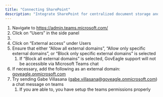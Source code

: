 ```yaml
---
title: "Connecting SharePoint"
description: "Integrate SharePoint for centralized document storage and management"
---
```


1. Navigate to [<u>https://admin.teams.microsoft.com/</u>](https://admin.teams.microsoft.com/)
2. Click on “Users” in the side panel
3. 
4. Click on “External access” under Users
5. Ensure that either “Allow all external domains”, “Allow only specific external domains”, or “Block only specific external domains” is selected
   1. If “Block all external domains” is selected, GovEagle support will not be accessible via Microsoft Teams chat
6. If necessary, add the following as an external domain: [<u>goveagle.onmicrosoft.com</u>](http://goveagle.onmicrosoft.com)
7. Try sending Gabe Villasana ([<u>gabe.villasana@goveagle.onmicrosoft.com</u>](mailto:gabe.villasana@goveagle.onmicrosoft.com)) a chat message on teams
   1. If you are able to, you have setup the teams permissions properly